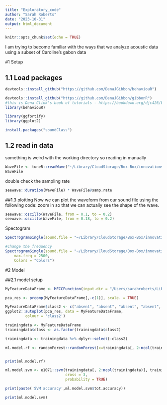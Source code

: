 ```yaml
---
title: "Exploratory_code"
author: "Sarah Roberts"
date: "2023-10-31"
output: html_document
---
```


```r
knitr::opts_chunk$set(echo = TRUE)
```

I am trying to become familiar with the ways that we analyze acoustic data using a subset of Caroline's gabon data 

#1 Setup 

## 1.1 Load packages 
```r
devtools::install_github("https://github.com/DenaJGibbon/behaviouR") 

devtools::install_github("https://github.com/DenaJGibbon/gibbonR")
#this is Dena Clink's book of tutorials - https://bookdown.org/djc426/behaviouR-R-package-tutorials/ 
library(behaviouR)

library(ggfortify)
library(ggplot2)

install.packages("soundClass")

```

## 1.2 read in data 
something is weird with the working directory so reading in manually
```r
WaveFile <- tuneR::readWave("~/Library/CloudStorage/Box-Box/innovations-research-tech/PAM/acoustic_BASS/data/subset/present1.wav")
WaveFile
```

double check the sampling rate 
```r
seewave::duration(WaveFile) * WaveFile@samp.rate
```

##1.3 plotting
Now we can plot the waveform from our sound file using the following code:
zoom in so that we can actually see the shape of the wave.

```r
seewave::oscillo(WaveFile, from = 0.1, to = 0.2)
seewave::oscillo(WaveFile, from = 0.18, to = 0.2)
```

Spectogram 
```r
SpectrogramSingle(sound.file = "~/Library/CloudStorage/Box-Box/innovations-research-tech/PAM/acoustic_BASS/data/subset/present1.wav")

#change the frequency 
SpectrogramSingle(sound.file = "~/Library/CloudStorage/Box-Box/innovations-research-tech/PAM/acoustic_BASS/data/subset/present1.wav", min.freq = 500, 
    max.freq = 2500,
    Colors = "Colors")
```
#2 Model 

##2.1 model setup 
```r
MyFeatureDataFrame <- MFCCFunction(input.dir = "/Users/sarahroberts/Library/CloudStorage/Box-Box/innovations-research-tech/PAM/acoustic_BASS/data/subset",min.freq = 500,max.freq=2000)
```

```r
pca_res <- prcomp(MyFeatureDataFrame[,-c(1)], scale. = TRUE)

MyFeatureDataFrame$class2 <- c("absent", "absent", "absent", "absent", "absent", "present", "present", "present", "present", "present")
ggplot2::autoplot(pca_res, data = MyFeatureDataFrame,
         colour = 'class2')

```


```r

trainingdata <- MyFeatureDataFrame
trainingdata$class <- as.factor(trainingdata$class2)

trainingdata <- trainingdata %>% dplyr::select(-class2)

ml.model.rf <- randomForest::randomForest(x=trainingdata[, 2:ncol(trainingdata)], y = trainingdata$class)


print(ml.model.rf)

ml.model.svm <- e1071::svm(trainingdata[, 2:ncol(trainingdata)], trainingdata$class, kernel = "radial", 
                           cross = 3,
                           probability = TRUE)

print(paste('SVM accuracy',ml.model.svm$tot.accuracy))

print(ml.model.svm)
```

